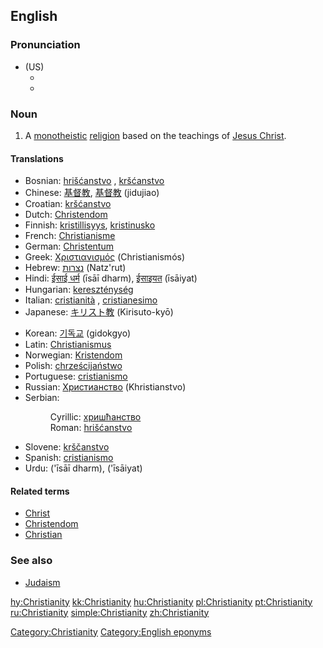 ==English==

===Pronunciation===
*(US)
**{{IPA|/ˌkrɪstʃiˈænɪti/}}
**{{SAMPA|/%krIstSi"{nIti/}}

===Noun===
{{en-noun|Christianities|-}}
# A [[monotheistic]] [[religion]] based on the teachings of [[Jesus Christ]]. 

====Translations====
{{top}}
*Bosnian: [[hrišćanstvo]] {{n}}, [[kršćanstvo]] {{n}}
*Chinese: [[基督教]], [[基督教]] (jidujiao)
*Croatian: [[kršćanstvo]] {{n}}
*Dutch: [[Christendom]] {{n}}
*Finnish: [[kristillisyys]], [[kristinusko]]
*French: [[Christianisme]]
*German: [[Christentum]] {{n}}
*Greek: [[Χριστιανισμός]] (Christianismós) {{m}}
*Hebrew: [[נצרות]] (Natz'rut)
*Hindi: [[ईसाई धर्म]] (īsāī dharm), [[ईसाइयत]] (īsāiyat)
*Hungarian: [[kereszténység]]
*Italian: [[cristianità]] {{f}}, [[cristianesimo]] {{m}}
*Japanese: [[キリスト教]] (Kirisuto-kyō)
{{mid}}
*Korean: [[기독교]] (gidokgyo)
*Latin: [[Christianismus]] {{m}}
*Norwegian: [[Kristendom]] {{n}}
*Polish: [[chrześcijaństwo]] {{n}}
*Portuguese: [[cristianismo]]
*Russian: [[Христианство]] (Khristianstvo)
*Serbian:
*:Cyrillic: [[хришћанство]] {{n}}
*:Roman: [[hrišćanstvo]] {{n}}
*Slovene: [[krščanstvo]] {{n}}
*Spanish: [[cristianismo]] {{m}}
*Urdu: {{URchar|[[عیسائی دھرم]]}} ('īsāī dharm), {{URchar|[[عیسائیت]]}} ('īsāiyat)
{{bottom}}

====Related terms====
*[[Christ]]
*[[Christendom]]
*[[Christian]]

===See also===
*[[Judaism]]

[[Category:Christianity]]
[[Category:English eponyms]]

[[hy:Christianity]]
[[kk:Christianity]]
[[hu:Christianity]]
[[pl:Christianity]]
[[pt:Christianity]]
[[ru:Christianity]]
[[simple:Christianity]]
[[zh:Christianity]]